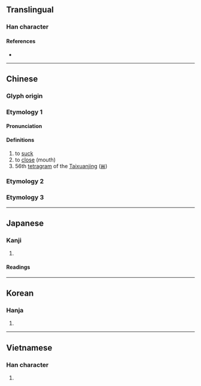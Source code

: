 {{character info/new}}
==Translingual==

===Han character===
{{Han char|rn=30|rad=口|as=08|sn=11|four=|canj=RC,XXRC|ids=⿰口金}}

====References====
* {{Han ref|kx=0193.110|dkj=03755|dj=0413.220|hdz=10643.070|uh=552B|ud=21803}}

----

==Chinese==
{{zh-forms}}

===Glyph origin===
{{Han etym}}

===Etymology 1===

====Pronunciation====
{{zh-pron
|m=jìn
|c=am4,gam3,jam4,ngam4
|mc=2
|oc=1
|cat=n,v
}}
{{attention|zh|check needed}}

====Definitions====
{{zh-hanzi}}

# to [[suck]]
# to [[close]] (mouth)
# 56th [[tetragram]] of the [[Taixuanjing]] ([[𝌽]])

===Etymology 2===
{{zh-see|吟|v}}

===Etymology 3===
{{zh-see|崟|v}}

----

==Japanese==

===Kanji===
{{ja-kanji|grade=|rs=口08}}

# {{rfdef|ja|sort=口08}}

====Readings====
{{ja-readings|on=[[ぎん]] (gin), [[ごん]] (gon), [[きん]] (kin)|kun=[[どもる]] (domoru), [[おとじる]] (otojiru), [[ううたう]] (uutau)}}

----

==Korean==

===Hanja===
{{ko-hanja|hangeul=금|rv=geum|mr=kŭm}}

# {{rfdef|ko|sort=口08}}

----

==Vietnamese==

===Han character===
{{vi-hantu|[[câm]], [[cẩm]], [[gặm]], [[ngẩm]], [[ngẫm]], [[căm]], [[gẫm]], [[ngậm]]|rs=口08}}

# {{rfdef|vi|sort=口08}}